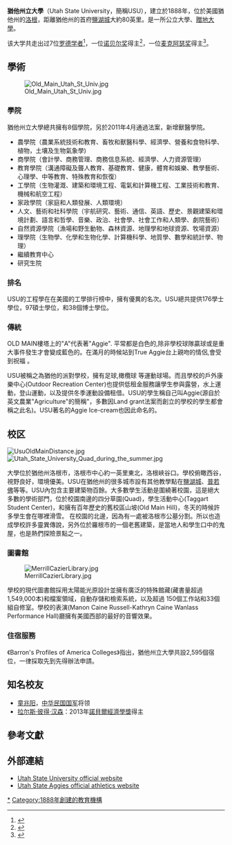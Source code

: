 {{Infobox university
|image_name     = Utah State University Seal.svg
|image_size     = 200px
|name           = Utah State University
|established    = {{start date|1888|03|08}}
|motto          =
|type           = [[州立大學|州立大學]]<br>[[贈地大學|贈地大學]]<br>[[贈空大學|贈空大學]]<br>旗艦大學
|endowment      = US $2.824億（2014）<ref>{{cite web | title = U.S. and Canadian Institutions Listed by Fiscal Year (FY) 2014 Endowment Market Value and Change | publisher = National Association of College and University Business Officers and Commonfund Study of Endowments | url = http://www.nacubo.org/Documents/EndowmentFiles/2014_Endowment_Market_Values_Revised.pdf | format = PDF | accessdate = October 17, 2015 | deadurl = yes | archiveurl = https://web.archive.org/web/20170223091003/http://www.nacubo.org/Documents/EndowmentFiles/2014_Endowment_Market_Values_Revised.pdf | archivedate = 2017年2月23日 }}</ref>
|president      = Stan L. Albrecht<ref>{{cite web | title = President's Office | publisher = Utah State University | url = http://www.usu.edu/president/ | accessdate = January 11, 2010 | archive-date = 2021-04-14 | archive-url = https://web.archive.org/web/20210414133637/https://www.usu.edu/president/ | dead-url = no }}</ref>
|city           = [[洛根_(犹他州)|洛根]]
|state          = [[猶他州|猶他州]]
|country        = 美國
|students         = 28,707（所有校區）<ref name="Tab C Enrollments">{{cite web |title= Tab C Enrollments |url= http://higheredutah.org/pdf/databook/2015/TabC2.pdf |publisher= Utah System of Higher Education |accessdate= October 17, 2015 |archive-date= 2019-02-09 |archive-url= https://web.archive.org/web/20190209125615/http://higheredutah.org/pdf/databook/2015/TabC2.pdf |dead-url= no }}</ref>
|undergrad         = 24,308<ref name="Tab C Enrollments"/>
|postgrad          = 3,499<ref name="Tab C Enrollments"/>
|staff          = 1,614<ref name="at a glance">{{cite web |url= http://www.usu.edu/about/at_a_glance/ |title= USU at a glance |publisher= Utah State University |accessdate= December 20, 2011 |archive-date= 2015-05-02 |archive-url= https://web.archive.org/web/20150502152508/http://www.usu.edu/about/at_a_glance/ |dead-url= no }}</ref>
|faculty        = 880<ref name="at a glance" />
|campus         = 郊區
|area           = {{convert|456|acre|km2|1}}
|colors         = 藍白<br /> {{color box|#003366}} {{color box|#FFFFFF}}
|sports            = [[NCAA|NCAA]] Division I [[NCAA_Division_I_FBS_National_Football_Championship|FBS]]<br />[[Mountain_West_Conference|Mountain West Conference]]
|nickname       = Utah State Aggies
|mascot         = Big Blue
|website        = {{url|www.usu.edu}}
|logo        = [[File:Utah_State_University_Logo.svg|250px]]
}}

'''猶他州立大學'''（Utah State University，簡稱USU），建立於1888年，位於美國猶他州的[[洛根_(犹他州)|洛根]]，距離猶他州的首府[[鹽湖城|鹽湖城]]大約80英里。是一所公立大學、[[贈地大學|贈地大學]]。

该大学共走出过7位[[罗德学者|罗德学者]]<ref name="Rhodes Scholars">{{cite web|title=USU Grad Danielle Babbel Among Rhodes Scholar Finalists|url=http://www.usu.edu/today/index.cfm?id=48467|website=Utah State Today|accessdate=June 11, 2016|archive-date=2016-08-20|archive-url=https://web.archive.org/web/20160820102519/http://www.usu.edu/today/index.cfm?id=48467|dead-url=no}}</ref>，一位[[诺贝尔奖|诺贝尔奖]]得主<ref name="Nobel Prize Winner">{{cite web|title=Lars Peter Hansen – Biographical|url=https://www.nobelprize.org/nobel_prizes/economic-sciences/laureates/2013/hansen-bio.html|website=NobelPrize.org|accessdate=June 11, 2016|archive-date=2017-11-14|archive-url=https://web.archive.org/web/20171114152413/https://www.nobelprize.org/nobel_prizes/economic-sciences/laureates/2013/hansen-bio.html|dead-url=no}}</ref>，一位[[麦克阿瑟奖|麦克阿瑟奖]]得主<ref name="MacArthur Fellow">{{cite web |title=MacArthur Fellows: Where fellows received undergraduate degrees |url=https://www.macfound.org/media/files/MacArthur_Fellows_-_Undergraduate_Degrees_1.pdf |website=MacFound.org |accessdate=June 11, 2016 |archive-date=2020-12-07 |archive-url=https://web.archive.org/web/20201207113424/https://www.macfound.org/media/files/MacArthur_Fellows_-_Undergraduate_Degrees_1.pdf |dead-url=no }}</ref>。

==學術==

[[File:Old_Main_Utah_St_Univ.jpg|thumb]]
=== 學院 ===

猶他州立大學總共擁有8個學院，另於2011年4月通過法案，新增獸醫學院。
*農學院（農業系統技術和教育、畜牧和獸醫科學、經濟學、營養和食物科學、植物，土壤及生物氣象學) 
*商學院（會計學、商務管理、商務信息系統、經濟學、人力資源管理）
*教育學院（溝通障礙及聾人教育、基礎教育、健康，體育和娛樂、教學藝術、心理學、中等教育、特殊教育和恢復）
*工學院（生物灌溉、建築和環境工程、電氣和計算機工程、工業技術和教育、機械和航空工程）
*家政學院（家庭和人類發展、人類環境）
*人文、藝術和社科學院（宇航研究、藝術、通信、英語、歷史、景觀建築和環境計劃、語言和哲學、音樂、政治、社會學、社會工作和人類學、劇院藝術）
*自然資源學院（漁場和野生動物、森林資源、地理學和地球資源、牧場資源）
*理學院（生物學、化學和生物化學、計算機科學、地質學、數學和統計學、物理）
*繼續教育中心
*研究生院

=== 排名 ===
{{Infobox US university ranking
| Wamo_NU = 23
| USNWR_NU = 170
| ARWU_W = 401-500
}}

USU的工程學在在美國的工學排行榜中，擁有優異的名次。USU總共提供176學士學位，97碩士學位，和38個博士學位。

=== 傳統 ===
OLD MAIN樓塔上的"A"代表著"Aggie". 平常都是白色的,除非學校球隊贏球或是重大事件發生才會變成藍色的。在滿月的時候站到True Aggie台上親吻的情侶,會受到祝福 。

USU被稱之為猶他的派對學校，擁有足球,橄欖球 等運動球場。而且學校的戶外康樂中心(Outdoor Recreation Center)也提供低租金服務讓學生参與露營，水上運動，登山運動，以及提供冬季運動設備租借。USU的學生稱自己叫Aggie(源自於英文農業"Agriculture"的簡稱"，多數因Land grant法案而創立的學校的學生都會稱之此名)。USU著名的Aggie Ice-cream也因此命名的。

==校区 ==
[[File:UsuOldMainDistance.jpg|thumb]]
[[File:Utah_State_University_Quad_during_the_summer.jpg|thumb]]

大學位於猶他州洛根市，洛根市中心約一英里東北，洛根峽谷口。學校俯瞰西谷，視野良好，環境優美。USU在猶他州的很多城市設有其他教學點在[[鹽湖城|鹽湖城]]、[[普若佛|普若佛]]等等。USU內包含主要建築物百餘。大多數學生活動是圍繞著校園，這是絕大多數的學術部門，位於校園南邊的四分草園(Quad)，學生活動中心(Taggart Student Center)，和擁有百年歷史的舊校區山坡(Old Main Hill)，冬天的時候許多學生會在哪裡滑雪。
在校園的北邊，因為有一處被洛根市公墓分割。所以也造成學校許多靈異傳說，另外位於羅根市的一個老舊建築，是當地人和學生口中的鬼屋，也是熱們探險景點之一。

=== 圖書館 ===

[[File:MerrillCazierLibrary.jpg|thumb]]

學校的現代圖書館採用太陽能光原設計並擁有廣泛的特殊館藏(藏書量超過1,549,000本)和檔案領域，自動存儲和檢索系統，以及超過 150個工作站和33個組自修室。學校的表演(Manon Caine Russell-Kathryn Caine Wanlass Performance Hall)廳擁有美國西部的最好的音響效果。
=== 住宿服務 ===
《Barron's Profiles of America Colleges》指出，猶他州立大學共設2,595個宿位，一律採取先到先得辦法申請。

== 知名校友 ==
*[[童兆阳|童兆阳]]，[[中华民国国军|中华民国国军]]将领
*[[拉尔斯·彼得·汉森|拉尔斯·彼得·汉森]]：2013年[[諾貝爾經濟學獎|諾貝爾經濟學獎]]得主

==參考文獻==
{{reflist|2}}

==外部連結==
{{Commons category|Utah State University}}
* [http://www.usu.edu Utah State University official website] {{Wayback|url=http://www.usu.edu/ |date=20210422075745 }}
* [http://www.utahstateaggies.com Utah State Aggies official athletics website] {{Wayback|url=http://www.utahstateaggies.com/ |date=20210414171617 }}

{{DEFAULTSORT:Utah State University}}
[[Category:猶他州立大學|*]]
[[Category:1888年創建的教育機構|Category:1888年創建的教育機構]]